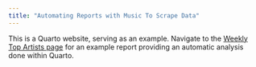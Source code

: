 ```yaml
---
title: "Automating Reports with Music To Scrape Data"
---
```


This is a Quarto website, serving as an example. Navigate to the [Weekly Top Artists page](music-automated-report.qmd) for an example report providing an automatic analysis done within Quarto. 







